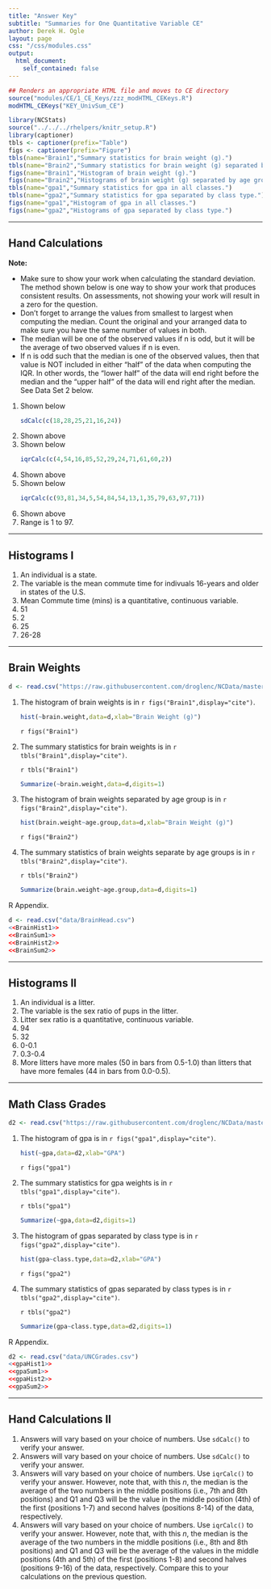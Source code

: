 ```yaml
---
title: "Answer Key"
subtitle: "Summaries for One Quantitative Variable CE"
author: Derek H. Ogle
layout: page
css: "/css/modules.css"
output:
  html_document:
    self_contained: false
---
```


```r
## Renders an appropriate HTML file and moves to CE directory
source("modules/CE/1_CE_Keys/zzz_modHTML_CEKeys.R")
modHTML_CEKeys("KEY_UnivSum_CE")
```

```r
library(NCStats)
source("../../../rhelpers/knitr_setup.R")
library(captioner)
tbls <- captioner(prefix="Table")
figs <- captioner(prefix="Figure")
tbls(name="Brain1","Summary statistics for brain weight (g).")
tbls(name="Brain2","Summary statistics for brain weight (g) separated by age group.")
figs(name="Brain1","Histogram of brain weight (g).")
figs(name="Brain2","Histograms of brain weight (g) separated by age group.")
tbls(name="gpa1","Summary statistics for gpa in all classes.")
tbls(name="gpa2","Summary statistics for gpa separated by class type.")
figs(name="gpa1","Histogram of gpa in all classes.")
figs(name="gpa2","Histograms of gpa separated by class type.")
```

----

## Hand Calculations

<div class="alert alert-warning">
<strong>Note:</strong> 
<ul>
<li>Make sure to show your work when calculating the standard deviation. The method shown below is one way to show your work that produces consistent results. On assessments, not showing your work will result in a zero for the question.</li>
<li>Don't forget to arrange the values from smallest to largest when computing the median. Count the original and your arranged data to make sure you have the same number of values in both.</li>
<li>The median will be one of the observed values if n is odd, but it will be the average of two observed values if n is even.</li>
<li>If n is odd such that the median is one of the observed values, then that value is NOT included in either "half" of the data when computing the IQR. In other words, the "lower half" of the data will end right before the median and the "upper half" of the data will end right after the median. See Data Set 2 below.</li>
</ul>
</div>

<ol>
<li>Shown below</li>
```r
sdCalc(c(18,28,25,21,16,24))
```
<li>Shown above</li>
<li>Shown below</li>
```r
iqrCalc(c(4,54,16,85,52,29,24,71,61,60,2))
```
<li>Shown above</li>
<li>Shown below</li>
```r
iqrCalc(c(93,81,34,5,54,84,54,13,1,35,79,63,97,71))
```

<li>Shown above</li>
<li>Range is 1 to 97.</li>
</ol>

----

## Histograms I

1. An individual is a state.
1. The variable is the mean commute time for indivuals 16-years and older in states of the U.S.
1. Mean Commute time (mins) is a quantitative, continuous variable.
1. 51
1. 2
1. 25
1. 26-28

----

## Brain Weights
```r
d <- read.csv("https://raw.githubusercontent.com/droglenc/NCData/master/BrainHead.csv")
```

<ol>
<li>The histogram of brain weights is in `r figs("Brain1",display="cite")`.</li>
```r
hist(~brain.weight,data=d,xlab="Brain Weight (g)")
```

`r figs("Brain1")`

<li>The summary statistics for brain weights is in `r tbls("Brain1",display="cite")`.</li>

`r tbls("Brain1")`

```r
Summarize(~brain.weight,data=d,digits=1)
```

<li>The histogram of brain weights separated by age group is in `r figs("Brain2",display="cite")`.</li>
```r
hist(brain.weight~age.group,data=d,xlab="Brain Weight (g)")
```

`r figs("Brain2")`

<li>The summary statistics of brain weights separate by age groups is in `r tbls("Brain2",display="cite")`.</li>

`r tbls("Brain2")`

```r
Summarize(brain.weight~age.group,data=d,digits=1)
```
</ol>

R Appendix.
```r
d <- read.csv("data/BrainHead.csv")
<<BrainHist1>>
<<BrainSum1>>
<<BrainHist2>>
<<BrainSum2>>
```

----

## Histograms II

1. An individual is a litter.
1. The variable is the sex ratio of pups in the litter.
1. Litter sex ratio is a quantitative, continuous variable.
1. 94
1. 32
1. 0-0.1
1. 0.3-0.4
1. More litters have more males (50 in bars from 0.5-1.0) than litters that have more females (44 in bars from 0.0-0.5).

----

## Math Class Grades
```r
d2 <- read.csv("https://raw.githubusercontent.com/droglenc/NCData/master/UNCgrades.csv")
```

<ol>
<li>The histogram of gpa is in `r figs("gpa1",display="cite")`.</li>
```r
hist(~gpa,data=d2,xlab="GPA")
```

`r figs("gpa1")`

<li>The summary statistics for gpa weights is in `r tbls("gpa1",display="cite")`.</li>

`r tbls("gpa1")`

```r
Summarize(~gpa,data=d2,digits=1)
```

<li>The histogram of gpas separated by class type is in `r figs("gpa2",display="cite")`.</li>
```r
hist(gpa~class.type,data=d2,xlab="GPA")
```

`r figs("gpa2")`

<li>The summary statistics of gpas separated by class types is in `r tbls("gpa2",display="cite")`.</li>

`r tbls("gpa2")`

```r
Summarize(gpa~class.type,data=d2,digits=1)
```
</ol>

R Appendix.
```r
d2 <- read.csv("data/UNCGrades.csv")
<<gpaHist1>>
<<gpaSum1>>
<<gpaHist2>>
<<gpaSum2>>
```

----

## Hand Calculations II

1. Answers will vary based on your choice of numbers. Use `sdCalc()` to verify your answer.
1. Answers will vary based on your choice of numbers. Use `sdCalc()` to verify your answer.
1. Answers will vary based on your choice of numbers. Use `iqrCalc()` to verify your answer. However, note that, with this $n$, the median is the average of the two numbers in the middle positions (i.e., 7th and 8th positions) and Q1 and Q3 will be the value in the middle position (4th) of the first (positions 1-7) and second halves (positions 8-14) of the data, respectively.
1. Answers will vary based on your choice of numbers. Use `iqrCalc()` to verify your answer. However, note that, with this $n$, the median is the average of the two numbers in the middle positions (i.e., 8th and 8th positions) and Q1 and Q3 will be the average of the values in the middle positions (4th and 5th) of the first (positions 1-8) and second halves (positions 9-16) of the data, respectively. Compare this to your calculations on the previous question.
